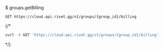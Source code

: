 $ groups.getBilling
```
GET https://cloud.api.rivet.gg/v1/groups/{group_id}/billing
```


{/*<RequestExample>
```bash curl
curl -X GET 'https://cloud.api.rivet.gg/v1/groups/{group_id}/billing'
```
</RequestExample>*/}
